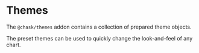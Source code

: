 
<Meta title="Addons/Themes" />

# Themes

The `@chask/themes` addon contains a collection of prepared theme objects.

The preset themes can be used to quickly change the look-and-feel of any chart.
